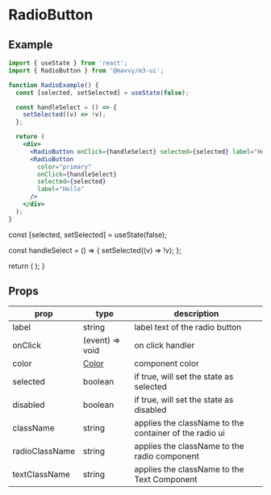 # RadioButton



## Example

```jsx
import { useState } from 'react';
import { RadioButton } from '@mavvy/m3-ui';

function RadioExample() {
  const [selected, setSelected] = useState(false);

  const handleSelect = () => {
    setSelected((v) => !v);
  };

  return (
    <div>
      <RadioButton onClick={handleSelect} selected={selected} label="Hello" />
      <RadioButton
        color="primary"
        onClick={handleSelect}
        selected={selected}
        label="Hello"
      />
    </div>
  );
}
```

  const [selected, setSelected] = useState(false);

  const handleSelect = () => {
    setSelected((v) => !v);
  };

  return (
    <List>
      <RadioButton onClick={handleSelect} selected={selected} label="Hello" />
      <RadioButton
        color="primary"
        onClick={handleSelect}
        selected={selected}
        label="Hello"
      />
    </List>
  );
}

<RadioExample />

## Props

|prop|type|description|
|----|----|-----------|
|label|string|label text of the radio button|
|onClick|(event) => void|on click handler|
|color|[Color](/docs/theming/colors)|component color|
|selected|boolean|if true, will set the state as selected|
|disabled|boolean|if true, will set the state as disabled|
|className|string|applies the className to the container of the radio ui|
|radioClassName|string|applies the className to the radio component|
|textClassName|string|applies the className to the Text Component|